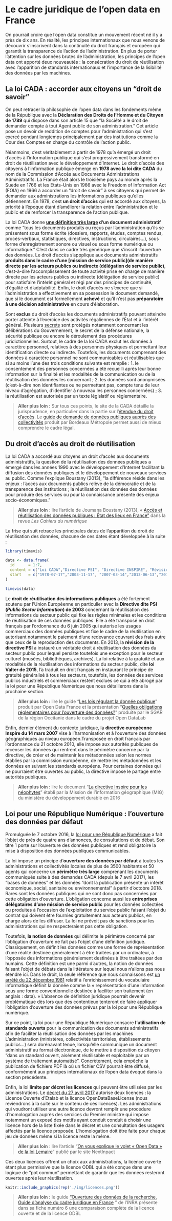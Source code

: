 # Le cadre juridique de l'open data en France {#partie2}
On pourrait croire que l'open data constitue un mouvement récent né il y a près de dix ans. En réalité, les principes internationaux que nous venons de découvrir s'inscrivent dans la continuité du droit français et européen qui garantit la transparence de l'action de l'administration. En plus de porter l'attention sur les données brutes de l'administration, les principes de l'open data ont apporté deux nouveautés : la consécration du droit de réutilisation avec l'apparition de standards internationaux et l'importance de la lisibilité des données par les machines. 

## La loi CADA : accorder aux citoyens un "droit de savoir"
On peut retracer la philosophie de l'open data dans les fondements même de la République avec la **Déclaration des Droits de l'Homme et du Citoyen de 1789** qui dispose dans son article 15 que "la Société a le droit de demander compte à tout Agent public de son administration." Cet article pose un devoir de reddition de comptes pour l'administration qui s'est exercé pendant longtemps principalement par des institutions comme la Cour des Comptes en charge du contrôle de l'action public. 

Néanmoins, c'est véritablement à partir de 1978 qu'a émergé un droit d'accès à l'information publique qui s'est progressivement transformé en droit de réutilisation avec le développement d'Internet. Le droit d'accès des citoyens à l'information publique émerge en **1978 avec la loi dite CADA** du nom de la Commission d'Accès aux Documents Administrations Administratifs. La France était alors le troisième pays au monde après la Suède en 1766 et les Etats-Unis en 1966 avec le Freedom of Information Act (FOIA) en 1966  à accorder un "droit de savoir" à ses citoyens qui permet de demander aux administrations les informations publiques qu'elles détiennennt. En 1978, c'est **un droit d'accès** qui est accordé aux citoyens, la priorité à l'époque étant d'améliorer la relation entre l'administration et le public et de renforcer la transparence de l'action publique. 

La loi CADA donne **[une définition très large](http://www.cada.fr/la-notion-de-document-administratif,56.html) d'un document administratif** comme "tous les documents produits ou reçus par l’administration qu’ils se présentent sous forme écrite (dossiers, rapports, études, comptes rendus, procès-verbaux, statistiques, directives, instructions, circulaires...), sous forme d’enregistrement sonore ou visuel ou sous forme numérique ou informatique." C'est dans ce cadre très générique que s'inscrit l'ouverture des données. Le droit d'accès s'appplique aux documents administratifs **produits dans le cadre d'une [mission de service public](de manière directe par les acteurs publics ou indirecte (délégation de service public)**, c'est-à-dire l'accomplissement de toute activité prise en charge de manière directe par les acteurs publics ou indirecte (délégation de service public) pour satisfaire l'intérêt général et régi par des principes de continuité, d'égalité et d'adptabilité. Enfin, le droit d’accès ne s’exerce que si l’administration a effectivement en sa possession le document demandé, que si le document est formellement **achevé** et qu'il n'est pas **préparatoire à une décision administrative** en cours d'élaboration. 

Sont **exclus** du droit d'accès les documents administratifs pouvant atteindre porter atteinte à l’exercice des activités régaliennes de l’État et à l’intérêt général. Plusieurs [secrets](http://www.cada.fr/les-secrets-proteges,58.html) sont protégés notamment concernant les délibérations du Gouvernement, le secret de la défense nationale, la sécurité publique ou encore le déroulement des procédures juridictionnelles. Surtout, le cadre de la loi CADA exclut les données à caractère personnel, relatives à des personnes physiques et permettant leur identification directe ou indirecte. Toutefois, les documents comprenant des données à caractère personnel ne sont communicables et réutilisables que si au moins l’une des trois conditions suivante est remplie :
1. le consentement des personnes concernées a été recueilli après leur bonne information sur la finalité et les modalités de la communication ou de la réutilisation des données les concernant ;
2. les données sont anonymisées (c’est-à-dire non identifiantes ou ne permettant pas, compte tenu de leur niveau d’agrégation, d’identifier à nouveau les personnes concernées) ;
3. la réutilisation est autorisée par un texte législatif ou réglementaire.

> **Aller plus loin :** Sur tous ces points, le site de la CADA détaille la jurisprudence, en particulier dans la partie sur l'[étendue du droit d'accès](http://www.cada.fr/l-etendue-du-droit-d-acces,20.html). Le [guide de demande
de données publiques auprès des collectivités](http://www.opendatafrance.net/wp-content/uploads/2012/02/guide_de_demande_open_data.pdf) produit par Bordeaux Métropole permet aussi de mieux comprendre le cadre légal. 

## Du droit d'accès au droit de réutilisation

La loi CADA a accordé aux citoyens un droit d'accès aux documents administratifs, la question de la réutilisation des données publiques a émergé dans les années 1990 avec le développement d'Internet facilitant la diffusion des données publiques et le développement de nouveaux services au public. Comme l'explique Boustany (2013), "la différence réside dans les enjeux : l'accès aux documents publics relève de la démocratie et de la transparence des institutions ; la réutilisation des données des données pour produire des services ou pour la connaissance présente des enjeux socio-économiques."

> **Aller plus loin** : lire l'article de Joumana Boustany (2013), « [Accès et réutilisation des données publiques : État des lieux en France"](http://www.cairn.info/revue-les-cahiers-du-numerique-2013-1-page-21.htm) dans la revue *Les Cahiers du numérique*

La frise qui suit retrace les principales dates de l'apparition du droit de réutilisation des données, chacune de ces dates étant développée à la suite :

```r
library(timevis)

data <- data.frame(
  id      = 1:7,
  content = c("Loi CADA","Directive PSI", "Directive INSPIRE", "Révision de la directive PSI", "Loi Notre", "Loi Valter", "Loi pour une République Numérique"),
  start   = c("1978-07-17","2003-11-17", "2007-03-14","2013-06-13","2015-08-07","2015-12-28","2016-10-07")
)

timevis(data)
```

Le **droit de réutilisation des informations publiques** a été fortement soutenu par l'Union Européenne en particulier avec la **Directive dite PSI (*Public Sector Information*) de 2003** concernant la réutilisation des informations du secteur public qui fixe les règles minimales et les conditions de réutilisation de ces données publiques. Elle a été transposé en droit français par l'ordonnance du 6 juin 2005 qui autorise les usages commerciaux des données publiques et fixe le cadre de la réutilisation en autorisant notamment le paiement d'une redevance couvrant des frais autre que ceux de la reproduction des documents. En 2013, la **révision de la directive PSI** a instauré un véritable droit à réutilisation des données du secteur public pour lequel persiste toutefois une exception pour le secteur culturel (musées, bibliothèques, archives). La  loi relative à la gratuité et aux modalités de la réutilisation des informations du secteur public, dite **loi Valter de 2015**, l'a traduit en droit français en instaurant le principe de gratuité généralisé à tous les secteurs, toutefois, les données des services publics industriels et commerciaux restent exclues ce qui a été abrogé par la loi pour une République Numérique que nous détaillerons dans la prochaine section.

> **Aller plus loin : ** lire le guide "[Les lois régulant la donnée publique](http://www.opendatafrance.net/wp-content/uploads/2016/06/guideOD_communes_lois_juin2016_Web.pdf)" produit par Open Data France et la présentation "[Quelles obligations réglementaires pour l’ouverture des données?](http://www.opendatalab.fr/images/doc/NouvellesVersions3/Projet-Open-Datalab---quelles-obligations-rglementaires-V2.1.pdf)" produite par le SGAR de la région Occitanie dans le cadre du projet Open DataLab

Enfin, dernier élément du contexte juridique, la **directive européenne Inspire du 14 mars 2007** vise à l'harmonisation et à l'ouverture des données géographiques au niveau européen.Transposée en droit français par l'ordonnance du 21 octobre 2010, elle impose aux autorités publiques de recenser les données qui rentrent dans le périmètre concerné par la directive, de créer et de maintenir les métadonnées selon les normes établies par la commission européenne, de mettre les métadonnées et les données en suivant les standards européens. Pour certaines données qui ne pourraient être ouvertes au public, la directive impose le partage entre autorités publiques. 

> **Aller plus loin : ** lire le document "[La directive Inspire pour les néophytes](http://formations-geomatiques.developpement-durable.gouv.fr/MIG/directive_inspire_neophytes/res/Directive_inspire_neophytes_papier.pdf)" établi par la Mission de l’information géographique (MIG) du ministère du développement durable en 2016

## Loi pour une République Numérique : l'ouverture des données par défaut

Promulguée le 7 octobre 2016, la [loi pour une République Numérique](https://www.legifrance.gouv.fr/affichTexte.do;jsessionid=B5632993E54F7CCC2606664B64CDF612.tpdila11v_1?cidTexte=JORFTEXT000033202746&categorieLien=id) a fait l'objet de près de quatre ans d'annonces, de consultations et de débat. Son titre 1 porte sur l'ouverture des données publiques et rend obligatoire la mise à disposition des données publiques communicables. 

La loi impose un principe d'**ouverture des données par défaut** à toutes les administrations et collectivités locales de plus de 3500 habitants et 50 agents qui concerne un **périmètre très large** comprenant les documents communiqués suite à des demandes CADA (depuis le 7 avril 2017), les "bases de données" et les données "dont la publication présente un intérêt économique, social, sanitaire ou environnemental" à partir d'octobre 2018. Rares sont les données publiques qui ne sont donc pas concernées par cette obligation d'ouverture. L'obligation concerne aussi les **entreprises délégataires d'une mission de service public** pour les données collectées ou produites à l’occasion de l’exploitation du service public faisant l’objet du contrat qui doivent être fournies gratuitement aux acteurs publics, en charge alors de les diffuser. La loi ne prévoit pas de sanctions pour les administrations qui ne respecteraient pas cette obligation.

Toutefois, **la notion de données** qui délimite le périmètre concerné par l'obligation d'ouverture ne fait pas l'objet d'une définition juridique. Classiquement, on définit les données comme une forme de représentation d'une réalité destinée généralement à être traitées par un ordinateur, à l'opposée des informations généralement destinées à être traitées par des humains. Cette définition est une parmi d'autres, la notion de données faisant l'objet de débats dans la littérature sur lequel nous n'allons pas nous étendre ici. Dans le droit, la seule référence que nous connaissons est [un arrêté du 22 décembre 1981](j.mp/EnrichissementVocabulaireInformatique) relatif à l’enrichissement du vocabulaire informatique définit la donnée comme la « représentation  d'une information sous une forme conventionnelle destinée  à faciliter son traitement (en anglais : data). » L'absence de définition juridique pourrait devenir problématique dès lors que des contentieux tenteront de faire appliquer l'obligation d'ouverture des données prévus par la loi pour une République numérique. 

Sur ce point, la loi pour une République Numérique consacre **l'utilisation de standards ouverts** pour la communication des documents administratifs afin de faciliter la réutilisation des données par les machines L’administration (ministères, collectivités territoriales, établissements publics...) sera dorénavant tenue, lorsqu’elle communique un document administratif au format électronique, de le mettre à disposition du citoyen "dans un standard ouvert, aisément réutilisable et exploitable par un système de traitement automatisé". Concrètement, cela empêche la publication de fichiers PDF là où un fichier CSV pourrait être diffusé, conformément aux principes internationaux de l'open data évoqué dans la section précédente. 

Enfin, la loi **limite par décret les licences** qui peuvent être utilisées par les administrations. Le [décret du 27 avril 2017](https://www.legifrance.gouv.fr/eli/decret/2017/4/27/2017-638/jo/texte) autorise deux licences : la Licence Ouverte d'Etalab et la licence OpenDataBaseLicense (nous reviendrons à la suite sur le contenu de ces licences). Les administrations qui voudront utiliser une autre licence devront remplir une procédure d'homologation auprès des sercices du Premier ministre qui impose notamment un exposé des motifs ayant conduit conduit à choisir une licence hors de la liste fixée dans le décret et une consultation des usagers affectés par la licence proposée. L'homologation doit être faite pour chaque jeu de données même si la licence reste la même. 

> **Aller plus loin** : lire l'article "[On vous explique le volet « Open Data » de la loi Lemaire](https://www.nextinpact.com/news/101397-on-vous-explique-volet-open-data-loi-lemaire.htm)" publié par le site NextInpact

Ces deux licences offrent un choix aux administrations, la licence ouverte étant plus permissive que la licence ODBL qui a été conçue dans une logique de "pot commun" permettant de garantir que les données resteront ouvertes après leur réutilisation.

```r
knitr::include_graphics(rep('./img/licences.png'))
```

> **Aller plus loin :** le guide ["Ouverture des données de la recherche. Guide d'analyse du cadre juridique en France](https://www6.inra.fr/datapartage/Zoom-sur/Guide-d-analyse-du-cadre-juridique-en-France)
" de l'INRA présente dans sa fiche numéro 6 une comparaison complète de la licence ouverte et de la licence ODBL
